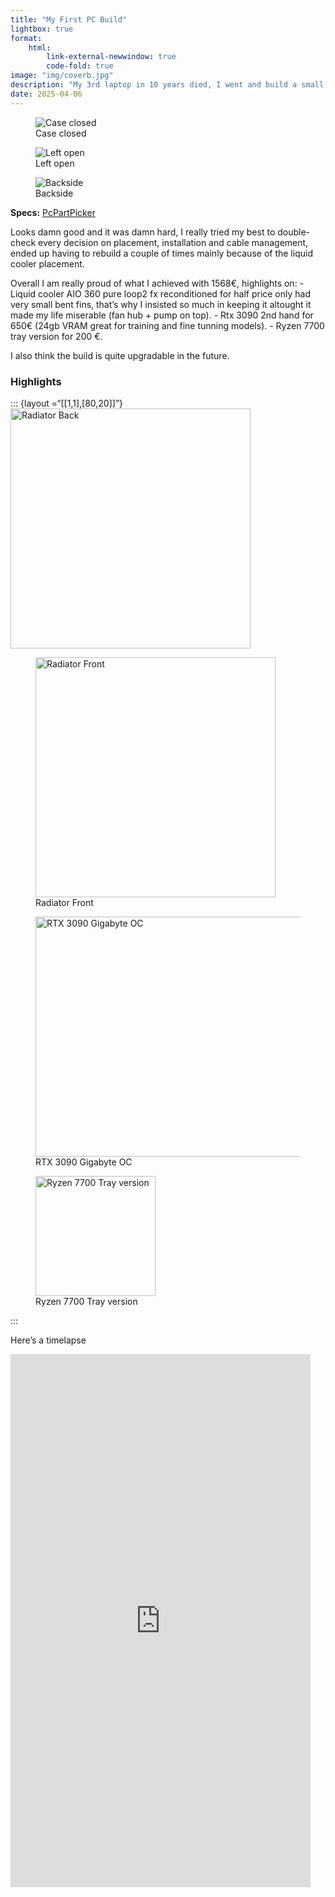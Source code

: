 ```yaml
---
title: "My First PC Build"
lightbox: true
format:
    html:
        link-external-newwindow: true
        code-fold: true
image: "img/coverb.jpg"
description: "My 3rd laptop in 10 years died, I went and build a small desktop (μATX)."
date: 2025-04-06
---
```

::: {layout-ncol=3}
![Case closed](img/galer/closed.jpg){.lightbox group="firstpcbuild"}

![Left open](img/galer/left-open.jpg){.lightbox group="firstpcbuild"}

![Backside](img/galer/backside.jpg){.lightbox group="firstpcbuild"}
:::

**Specs:** [PcPartPicker](https://pcpartpicker.com/list/djHHb2)

Looks damn good and it was damn hard, I really tried my best to double-check every decision on placement, installation and cable management, ended up having to rebuild a couple of times mainly because of the liquid cooler placement.

Overall I am really proud of what I achieved with 1568€, highlights on: 
- Liquid cooler AIO 360 pure loop2 fx reconditioned for half price only had very small bent fins, that's why I insisted so much in keeping it altought it made my life miserable (fan hub + pump on top). 
- Rtx 3090 2nd hand for 650€ (24gb VRAM great for training and fine tunning models). 
- Ryzen 7700 tray version for 200 €. 

I also think the build is quite upgradable in the future.


::: {.callout-note appearance="minimal" collapse="true"}
### Highlights
::: {layout ="[[1,1],[80,20]]"}
![Radiator Back](img/bend1.jpeg){width=4in height=4in}

![Radiator Front](img/bend2.jpeg){width=4in height=4in}

![RTX 3090 Gigabyte OC ](img/rtx.png){width=6in height=4in}

![Ryzen 7700 Tray version](img/tray.png){width=2in height=2in}

:::

:::




Here's a timelapse


::: {.center}
<div style="position: relative; width: 480px; height: 853px;">
  <iframe 
    src="https://www.youtube.com/embed/Zoq1n6eILcU" 
    title="YouTube Shorts"
    style="position: absolute; top: 0; left: 0; width: 100%; height: 100%;" 
    frameborder="0" 
    allow="accelerometer;clipboard-write; encrypted-media; gyroscope; picture-in-picture; web-share" 
    allowfullscreen>
  </iframe>
</div>
:::




